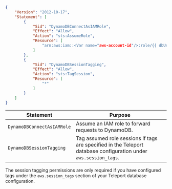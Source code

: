 ```json
{
    "Version": "2012-10-17",
    "Statement": [
        {
            "Sid": "DynamoDBConnectAsIAMRole",
            "Effect": "Allow",
            "Action": "sts:AssumeRole",
            "Resource": [
                "arn:aws:iam::<Var name="aws-account-id"/>:role/{{ dbUserRole }}"
            ]
        },
        {
            "Sid": "DynamoDBSessionTagging",
            "Effect": "Allow",
            "Action": "sts:TagSession",
            "Resource": [
                "*"
            ]
        }
    ]
}
```

| Statement | Purpose |
| --------- | ------- |
|`DynamoDBConnectAsIAMRole` | Assume an IAM role to forward requests to DynamoDB. |
|`DynamoDBSessionTagging` | Tag assumed role sessions if tags are specified in the Teleport database configuration under `aws.session_tags`. |

The session tagging permissions are only required if you have configured tags
under the `aws.session_tags` section of your Teleport database configuration.

